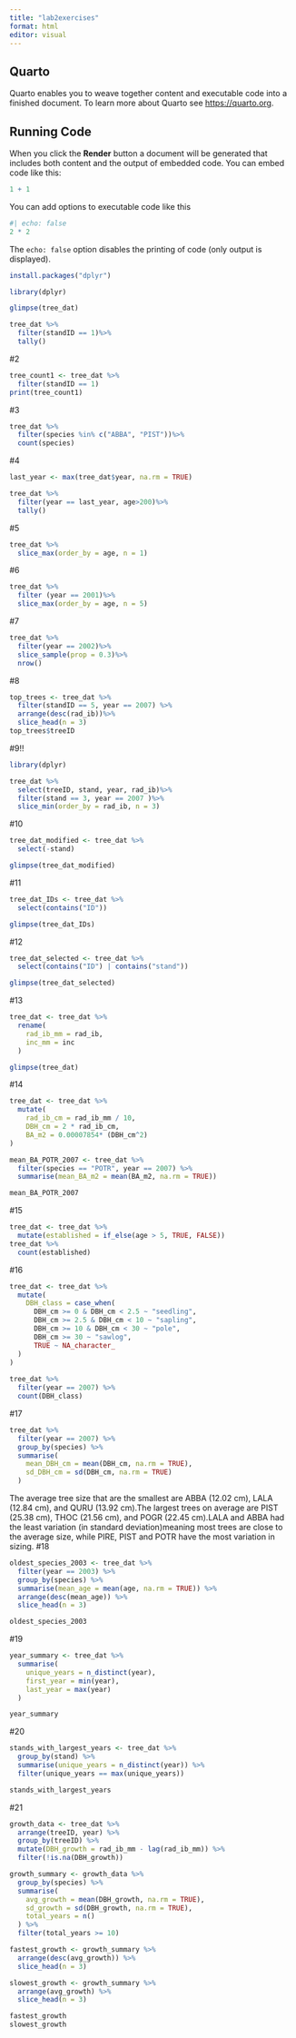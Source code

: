 ```yaml
---
title: "lab2exercises"
format: html
editor: visual
---
```


## Quarto

Quarto enables you to weave together content and executable code into a finished document. To learn more about Quarto see <https://quarto.org>.

## Running Code

When you click the **Render** button a document will be generated that includes both content and the output of embedded code. You can embed code like this:

```r
1 + 1
```

You can add options to executable code like this

```r
#| echo: false
2 * 2
```

The `echo: false` option disables the printing of code (only output is displayed).

```r
install.packages("dplyr")
```

```r
library(dplyr)
```

```r
glimpse(tree_dat)
```
```r
tree_dat %>%
  filter(standID == 1)%>%
  tally()
```
#2
```r
tree_count1 <- tree_dat %>%
  filter(standID == 1)
print(tree_count1)
```
#3
```r
tree_dat %>%
  filter(species %in% c("ABBA", "PIST"))%>%
  count(species)
```
#4
```r
last_year <- max(tree_dat$year, na.rm = TRUE)

tree_dat %>%
  filter(year == last_year, age>200)%>%
  tally()
```
#5
```r
tree_dat %>%
  slice_max(order_by = age, n = 1)

```
#6
```r
tree_dat %>%
  filter (year == 2001)%>%
  slice_max(order_by = age, n = 5)
```
#7
```r
tree_dat %>%
  filter(year == 2002)%>%
  slice_sample(prop = 0.3)%>%
  nrow()
```
#8
```r
top_trees <- tree_dat %>%
  filter(standID == 5, year == 2007) %>%
  arrange(desc(rad_ib))%>%
  slice_head(n = 3)
top_trees$treeID
```
#9!!
```r
library(dplyr)

tree_dat %>%
  select(treeID, stand, year, rad_ib)%>%
  filter(stand == 3, year == 2007 )%>%
  slice_min(order_by = rad_ib, n = 3)
```
#10
```r
tree_dat_modified <- tree_dat %>%
  select(-stand)

glimpse(tree_dat_modified)

```

#11
```r
tree_dat_IDs <- tree_dat %>%
  select(contains("ID"))

glimpse(tree_dat_IDs)
```
#12
```r
tree_dat_selected <- tree_dat %>%
  select(contains("ID") | contains("stand"))

glimpse(tree_dat_selected)
```
#13
```r
tree_dat <- tree_dat %>%
  rename(
    rad_ib_mm = rad_ib,
    inc_mm = inc
  )

glimpse(tree_dat)
```

#14
```r
tree_dat <- tree_dat %>%
  mutate(
    rad_ib_cm = rad_ib_mm / 10,
    DBH_cm = 2 * rad_ib_cm,
    BA_m2 = 0.00007854* (DBH_cm^2)
)

mean_BA_POTR_2007 <- tree_dat %>%
  filter(species == "POTR", year == 2007) %>%
  summarise(mean_BA_m2 = mean(BA_m2, na.rm = TRUE))

mean_BA_POTR_2007
```
#15
```r
tree_dat <- tree_dat %>%
  mutate(established = if_else(age > 5, TRUE, FALSE))
tree_dat %>%
  count(established)
```
#16
```r
tree_dat <- tree_dat %>%
  mutate(
    DBH_class = case_when(
      DBH_cm >= 0 & DBH_cm < 2.5 ~ "seedling",
      DBH_cm >= 2.5 & DBH_cm < 10 ~ "sapling",
      DBH_cm >= 10 & DBH_cm < 30 ~ "pole",
      DBH_cm >= 30 ~ "sawlog",
      TRUE ~ NA_character_
  )
)
    
tree_dat %>%
  filter(year == 2007) %>%
  count(DBH_class)
```
#17 
```r
tree_dat %>%
  filter(year == 2007) %>%
  group_by(species) %>%
  summarise(
    mean_DBH_cm = mean(DBH_cm, na.rm = TRUE),
    sd_DBH_cm = sd(DBH_cm, na.rm = TRUE)
  )
```
The average tree size that are the smallest are ABBA (12.02 cm), LALA (12.84 cm), and QURU (13.92 cm).The largest trees on average are PIST (25.38 cm), THOC (21.56 cm), and POGR (22.45 cm).LALA and ABBA had the least variation (in standard deviation)meaning most trees are close to the average size, while PIRE, PIST and POTR have the most variation in sizing.
#18
```r
oldest_species_2003 <- tree_dat %>%
  filter(year == 2003) %>%
  group_by(species) %>%
  summarise(mean_age = mean(age, na.rm = TRUE)) %>%
  arrange(desc(mean_age)) %>%
  slice_head(n = 3)

oldest_species_2003
```
#19
```r
year_summary <- tree_dat %>%
  summarise(
    unique_years = n_distinct(year),
    first_year = min(year),
    last_year = max(year)
  )

year_summary
```
#20
```r
stands_with_largest_years <- tree_dat %>%
  group_by(stand) %>%
  summarise(unique_years = n_distinct(year)) %>%
  filter(unique_years == max(unique_years))

stands_with_largest_years
```
#21
```r
growth_data <- tree_dat %>%
  arrange(treeID, year) %>%
  group_by(treeID) %>%
  mutate(DBH_growth = rad_ib_mm - lag(rad_ib_mm)) %>%
  filter(!is.na(DBH_growth))

growth_summary <- growth_data %>%
  group_by(species) %>%
  summarise(
    avg_growth = mean(DBH_growth, na.rm = TRUE),
    sd_growth = sd(DBH_growth, na.rm = TRUE),
    total_years = n()
  ) %>%
  filter(total_years >= 10)

fastest_growth <- growth_summary %>%
  arrange(desc(avg_growth)) %>%
  slice_head(n = 3)

slowest_growth <- growth_summary %>%
  arrange(avg_growth) %>%
  slice_head(n = 3)

fastest_growth
slowest_growth
```
